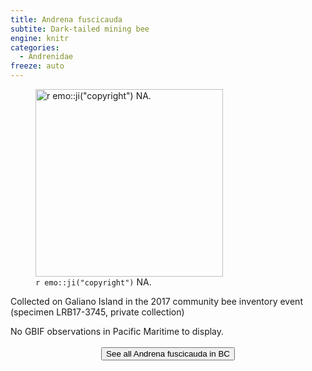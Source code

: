 ```yaml
---
title: Andrena fuscicauda
subtite: Dark-tailed mining bee
engine: knitr
categories:
  - Andrenidae
freeze: auto
---
```

![`r emo::ji("copyright")` NA.](/files/no_bee.png){height=300}

Collected on Galiano Island in the 2017 community bee inventory event (specimen LRB17-3745, private collection)

No GBIF observations in Pacific Maritime to display.
<br><br>
<center>


<a href="NA"><button type="button" class="btn btn-secondary">See all Andrena fuscicauda in BC <i class="fa-solid fa-arrow-up-right-from-square"></i> </button></a>
</center>

